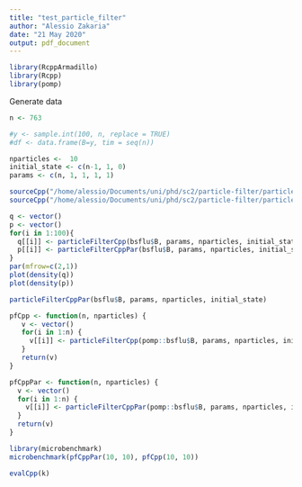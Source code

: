 ```yaml
---
title: "test_particle_filter"
author: "Alessio Zakaria"
date: "21 May 2020"
output: pdf_document
---
```


```r
library(RcppArmadillo)
library(Rcpp)
library(pomp)
```

Generate data
```r
n <- 763

#y <- sample.int(100, n, replace = TRUE)
#df <- data.frame(B=y, tim = seq(n))

nparticles <-  10
initial_state <- c(n-1, 1, 0)
params <- c(n, 1, 1, 1, 1)
```

```r
sourceCpp("/home/alessio/Documents/uni/phd/sc2/particle-filter/particle.cpp")
sourceCpp("/home/alessio/Documents/uni/phd/sc2/particle-filter/particlepar.cpp")
```
  
```r
q <- vector()
p <- vector()
for(i in 1:100){
  q[[i]] <- particleFilterCpp(bsflu$B, params, nparticles, initial_state)
  p[[i]] <- particleFilterCppPar(bsflu$B, params, nparticles, initial_state)
}
par(mfrow=c(2,1))
plot(density(q))
plot(density(p))
```

```r
particleFilterCppPar(bsflu$B, params, nparticles, initial_state)
```




```r
pfCpp <- function(n, nparticles) {
   v <- vector() 
   for(i in 1:n) {
     v[[i]] <- particleFilterCpp(pomp::bsflu$B, params, nparticles, initial_state)
   }
   return(v)
}
```

```r
pfCppPar <- function(n, nparticles) {
  v <- vector()
  for(i in 1:n) {
    v[[i]] <- particleFilterCppPar(pomp::bsflu$B, params, nparticles, initial_state)
  }
  return(v)
}
```




```r
library(microbenchmark)
microbenchmark(pfCppPar(10, 10), pfCpp(10, 10))

```
  
  
```r
evalCpp(k)
```
